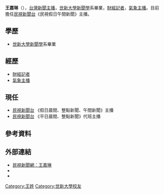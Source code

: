 {{Multiple issues|
{{blpunsourced|time=2016-08-27T14:38:52+00:00}}
{{Notability Unreferenced|time=2020-11-18T16:11:11+00:00}}
{{Prose|time=2020-11-18T16:11:11+00:00}}
}}
{{主播資訊
| 主播頭銜     = 民視電視台《民視假日午間新聞》主播
| 主播姓名     = 王嘉琳
| 主播英文名字 = 
| 暱稱         = 
| 綽號         = 
| 主播照片檔案 = 
| 主播照片尺寸 = 
| 主播照片圖說 = 
| 主播出生年分 = 
| 主播出生日期 = {{birth_date_and_age|1989|3|18}}
| 出生地       = {{MAC-1951}}
| 主播逝世年分 = 
| 主播逝世日期 = 
| 逝世地       = 
| 國籍         = {{ROC}}
| 籍貫         = 
| 最高學歷     = [[世新大學|世新大學]][[新聞學|新聞學]]系畢業
| 婚姻狀況     = 未婚
| 配偶         = 
| 信仰宗教     = 
| 官方網站     = 
| 備註         = 
|}}
'''王嘉琳'''（{{bd|1989年|3月18日|||C常}}），[[台灣|台灣]][[新聞主播|新聞主播]]，[[世新大學|世新大學]][[新聞學|新聞學]]系畢業，[[金融|財經]][[記者|記者]]，[[氣象|氣象]][[新聞主播|主播]]。目前擔任[[民視新聞台|民視新聞台]]《民視假日午間新聞》主播。

==學歷==
*[[世新大學|世新大學]][[新聞學|新聞學]]系畢業

==經歷==
*[[金融|財經]][[記者|記者]]
*[[氣象|氣象]][[新聞主播|主播]]

==現任==
*[[民視新聞台|民視新聞台]] 《假日晨間、整點新聞、午間新聞》主播
*[[民視新聞台|民視新聞台]] 《平日晨間、整點新聞》代班主播

==參考資料==
{{reflist}}

==外部連結==
*[https://www.ftvnews.com.tw/anchor/detail/7 民視新聞網：王嘉琳] {{Wayback|url=https://www.ftvnews.com.tw/anchor/detail/7 |date=20200728144519 }}
*{{facebook|arielwang0318|王嘉琳粉絲團}}
*{{instagram|doozerariel|王嘉琳}}
[[Category:王姓|Category:王姓]]
[[Category:世新大學校友|Category:世新大學校友]]